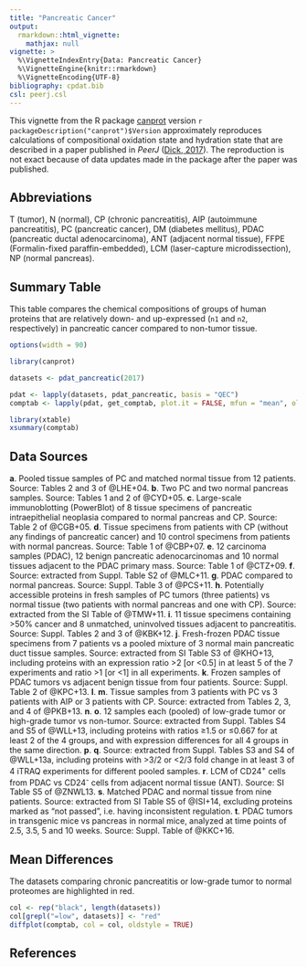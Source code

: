 ```yaml
---
title: "Pancreatic Cancer"
output: 
  rmarkdown::html_vignette:
    mathjax: null
vignette: >
  %\VignetteIndexEntry{Data: Pancreatic Cancer}
  %\VignetteEngine{knitr::rmarkdown}
  %\VignetteEncoding{UTF-8}
bibliography: cpdat.bib
csl: peerj.csl
---
```


This vignette from the R package [canprot](https://github.com/jedick/canprot) version `r packageDescription("canprot")$Version` approximately reproduces calculations of compositional oxidation state and hydration state that are described in a paper published in _PeerJ_ ([Dick, 2017](https://doi.org/10.7717/peerj.3421)).
The reproduction is not exact because of data updates made in the package after the paper was published.

## Abbreviations
T (tumor), N (normal), CP (chronic pancreatitis), AIP (autoimmune pancreatitis), PC (pancreatic cancer), DM (diabetes mellitus), PDAC (pancreatic ductal adenocarcinoma), ANT (adjacent normal tissue), FFPE (Formalin-fixed paraffin-embedded), LCM (laser-capture microdissection), NP (normal pancreas).

## Summary Table

This table compares the chemical compositions of groups of human proteins that are relatively down- and up-expressed (`n1` and `n2`, respectively) in pancreatic cancer compared to non-tumor tissue.

```r
options(width = 90)
```

```r
library(canprot)
```

```r
datasets <- pdat_pancreatic(2017)
```

```r
pdat <- lapply(datasets, pdat_pancreatic, basis = "QEC")
comptab <- lapply(pdat, get_comptab, plot.it = FALSE, mfun = "mean", oldstyle = TRUE)
```

```r
library(xtable)
xsummary(comptab)
```

## Data Sources

<b>a</b>. Pooled tissue samples of PC and matched normal tissue from 12 patients. Source: Tables 2 and 3 of @LHE+04.
<b>b</b>. Two PC and two normal pancreas samples. Source: Tables 1 and 2 of @CYD+05.
<b>c</b>. Large-scale immunoblotting (PowerBlot) of 8 tissue specimens of pancreatic intraepithelial neoplasia compared to normal pancreas and CP. Source: Table 2 of @CGB+05.
<b>d</b>. Tissue specimens from patients with CP (without any findings of pancreatic cancer) and 10 control specimens from patients with normal pancreas. Source: Table 1 of @CBP+07.
<b>e</b>. 12 carcinoma samples (PDAC), 12 benign pancreatic adenocarcinomas and 10 normal tissues adjacent to the PDAC primary mass. Source: Table 1 of @CTZ+09.
<b>f</b>. Source: extracted from Suppl. Table S2 of @MLC+11.
<b>g</b>. PDAC compared to normal pancreas. Source: Suppl. Table 3 of @PCS+11.
<b>h</b>. Potentially accessible proteins in fresh samples of PC tumors (three patients) vs normal tissue (two patients with normal pancreas and one with CP). Source: extracted from the SI Table of @TMW+11.
<b>i</b>. 11 tissue specimens containing >50% cancer and 8 unmatched, uninvolved tissues adjacent to pancreatitis. Source: Suppl. Tables 2 and 3 of @KBK+12.
<b>j</b>. Fresh-frozen PDAC tissue specimens from 7 patients vs a pooled mixture of 3 normal main pancreatic duct tissue samples. Source: extracted from SI Table S3 of @KHO+13, including proteins with an expression ratio >2 [or <0.5] in at least 5 of the 7 experiments and ratio >1 [or <1] in all experiments.
<b>k</b>. Frozen samples of PDAC tumors vs adjacent benign tissue from four patients. Source: Suppl. Table 2 of @KPC+13.
<b>l</b>. <b>m</b>. Tissue samples from 3 patients with PC vs 3 patients with AIP or 3 patients with CP. Source: extracted from Tables 2, 3, and 4 of @PKB+13.
<b>n</b>. <b>o</b>. 12 samples each (pooled) of low-grade tumor or high-grade tumor vs non-tumor. Source: extracted from Suppl. Tables S4 and S5 of @WLL+13, including proteins with ratios ≥1.5 or ≤0.667 for at least 2 of the 4 groups, and with expression differences for all 4 groups in the same direction.
<b>p</b>. <b>q</b>. Source: extracted from Suppl. Tables S3 and S4 of @WLL+13a, including proteins with >3/2 or <2/3 fold change in at least 3 of 4 iTRAQ experiments for different pooled samples.
<b>r</b>. LCM of CD24<sup>+</sup> cells from PDAC vs CD24<sup>-</sup> cells from adjacent normal tissue (ANT). Source: SI Table S5 of @ZNWL13.
<b>s</b>. Matched PDAC and normal tissue from nine patients. Source: extracted from SI Table S5 of @ISI+14, excluding proteins marked as "not passed", i.e. having inconsistent regulation.
<b>t</b>. PDAC tumors in transgenic mice vs pancreas in normal mice, analyzed at time points of 2.5, 3.5, 5 and 10 weeks. Source: Suppl. Table of @KKC+16.

## Mean Differences

The datasets comparing chronic pancreatitis or low-grade tumor to normal proteomes are highlighted in red.

```r
col <- rep("black", length(datasets))
col[grepl("=low", datasets)] <- "red"
diffplot(comptab, col = col, oldstyle = TRUE)
```

## References
